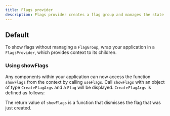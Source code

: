 ```yaml
---
title: Flags provider
description: Flags provider creates a flag group and manages the state of flags.
---
```



## Default

To show flags without managing a `FlagGroup`, wrap your application in a `FlagsProvider`,
which provides context to its children.

<Example Component={FlagsProviderExample} packageName="@atlaskit/flag" />

### Using showFlags

Any components within your application can now access the function `showFlags` from
the context by calling `useFlags`. Call `showFlags` with an object of type `CreateFlagArgs`
and a `Flag` will be displayed. `CreateFlagArgs` is defined as follows:

<!-- We are using PropsTable to display CreateFlagArgs which is a type -->
<PropsTable heading="" props={ShowFlagArgs} />

The return value of `showFlags` is a function that dismisses the flag that was just created.

<Example Component={FlagsProviderShowFlag} packageName="@atlaskit/flag" />
